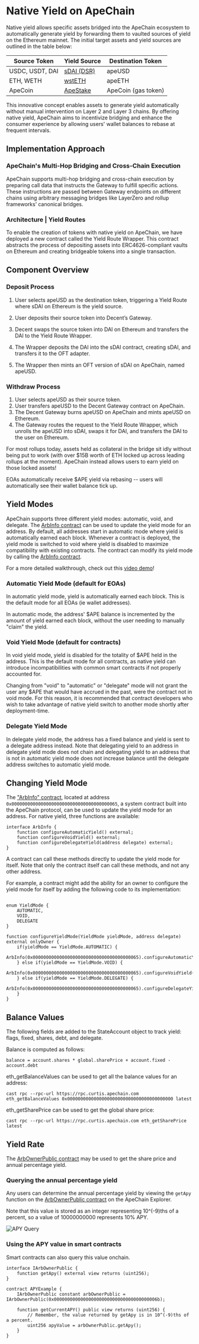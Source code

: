 # Native Yield on ApeChain

Native yield allows specific assets bridged into the ApeChain ecosystem to automatically generate yield by forwarding them to vaulted sources of yield on the Ethereum mainnet. The initial target assets and yield sources are outlined in the table below:

| Source Token | Yield Source | Destination Token |
| ------------ | ------------ | ----------------- |
| USDC, USDT, DAI | [sDAI (DSR)](https://docs.spark.fi/defi-infrastructure/sdai-overview) | apeUSD |
| ETH, WETH | [wstETH](https://docs.lido.fi/contracts/wsteth/) | apeETH |
| ApeCoin | [ApeStake](https://docs.apestake.io/#/Staking?id=stake-in-the-apecoin-pool) | ApeCoin (gas token) |

This innovative concept enables assets to generate yield automatically without manual intervention on Layer 2 and Layer 3 chains. By offering native yield, ApeChain aims to incentivize bridging and enhance the consumer experience by allowing users' wallet balances to rebase at frequent intervals.

## Implementation Approach

### ApeChain's Multi-Hop Bridging and Cross-Chain Execution

ApeChain supports multi-hop bridging and cross-chain execution by preparing call data that instructs the Gateway to fulfill specific actions. These instructions are passed between Gateway endpoints on different chains using arbitrary messaging bridges like LayerZero and rollup frameworks’ canonical bridges.

### Architecture | Yield Routes

To enable the creation of tokens with native yield on ApeChain, we have deployed a new contract called the Yield Route Wrapper. This contract abstracts the process of depositing assets into ERC4626-compliant vaults on Ethereum and creating bridgeable tokens into a single transaction.

## Component Overview

### Deposit Process

1. User selects apeUSD as the destination token, triggering a Yield Route where sDAI on Ethereum is the yield source.

2. User deposits their source token into Decent’s Gateway.

3. Decent swaps the source token into DAI on Ethereum and transfers the DAI to the Yield Route Wrapper.
4. The Wrapper deposits the DAI into the sDAI contract, creating sDAI, and transfers it to the OFT adapter.
5. The Wrapper then mints an OFT version of sDAI on ApeChain, named apeUSD.

### Withdraw Process

1. User selects apeUSD as their source token.
2. User transfers apeUSD to the Decent Gateway contract on ApeChain.
3. The Decent Gateway burns apeUSD on ApeChain and mints apeUSD on Ethereum.
4. The Gateway routes the request to the Yield Route Wrapper, which unrolls the apeUSD into sDAI, swaps it for DAI, and transfers the DAI to the user on Ethereum.

For most rollups today, assets held as collateral in the bridge sit idly without being put to work (with over $15B worth of ETH locked up across leading rollups at the moment). ApeChain instead allows users to earn yield on those locked assets!

EOAs automatically receive $APE yield via rebasing -- users will automatically see their wallet balance tick up.

## Yield Modes

ApeChain supports three different yield modes: automatic, void, and delegate. The [ArbInfo contract](https://explorer.curtis.apechain.com/address/0x0000000000000000000000000000000000000065?tab=write_contract) can be used to update the yield mode for an address. By default, all addresses start in automatic mode where yield is automatically earned each block. Whenever a contract is deployed, the yield mode is switched to void where yield is disabled to maximize compatibility with existing contracts. The contract can modify its yield mode by calling the [ArbInfo contract](https://explorer.curtis.apechain.com/address/0x0000000000000000000000000000000000000065?tab=write_contract).

For a more detailed walkthrough, check out this [video demo](https://youtu.be/ciPfRXmIteI?feature=shared&t=749)!

### Automatic Yield Mode (default for EOAs)

In automatic yield mode, yield is automatically earned each block. This is the default mode for all EOAs (ie wallet addresses).

In automatic mode, the address' $APE balance is incremented by the amount of yield earned each block, without the user needing to manually "claim" the yield.

### Void Yield Mode (default for contracts)

In void yield mode, yield is disabled for the totality of $APE held in the address. This is the default mode for all contracts, as native yield can introduce incompatibilities with common smart contracts if not properly accounted for.

Changing from "void" to "automatic" or "delegate" mode will not grant the user any $APE that would have accrued in the past, were the contract not in void mode. For this reason, it is recommended that contract developers who wish to take advantage of native yield switch to another mode shortly after deployment-time.

### Delegate Yield Mode

In delegate yield mode, the address has a fixed balance and yield is sent to a delegate address instead. Note that delegating yield to an address in delegate yield mode does not chain and delegating yield to an address that is not in automatic yield mode does not increase balance until the delegate address switches to automatic yield mode.

## Changing Yield Mode

The ["ArbInfo" contract](https://explorer.curtis.apechain.com/address/0x0000000000000000000000000000000000000065?tab=write_contract), located at address `0x0000000000000000000000000000000000000065`, a system contract built into the ApeChain protocol, can be used to update the yield mode for an address. For native yield, three functions are available:

```solidity
interface ArbInfo {
    function configureAutomaticYield() external;
    function configureVoidYield() external;
    function configureDelegateYield(address delegate) external;
}
```

A contract can call these methods directly to update the yield mode for itself. Note that only the contract itself can call these methods, and not any other address.

For example, a contract might add the ability for an owner to configure the yield mode for itself by adding the following code to its implementation:

```solidity

enum YieldMode {
    AUTOMATIC,
    VOID,
    DELEGATE
}

function configureYieldMode(YieldMode yieldMode, address delegate) external onlyOwner {
    if(yieldMode == YieldMode.AUTOMATIC) {
        ArbInfo(0x0000000000000000000000000000000000000065).configureAutomaticYield();
    } else if(yieldMode == YieldMode.VOID) {
        ArbInfo(0x0000000000000000000000000000000000000065).configureVoidYield();
    } else if(yieldMode == YieldMode.DELEGATE) {
        ArbInfo(0x0000000000000000000000000000000000000065).configureDelegateYield(delegate);
    }
}
```

## Balance Values

The following fields are added to the StateAccount object to track yield: flags, fixed, shares, debt, and delegate.

Balance is computed as follows:

```balance = account.shares * global.sharePrice + account.fixed - account.debt```

eth_getBalanceValues can be used to get all the balance values for an address:

```cast rpc --rpc-url https://rpc.curtis.apechain.com eth_getBalanceValues 0x0000000000000000000000000000000000000000 latest```

eth_getSharePrice can be used to get the global share price:

```cast rpc --rpc-url https://rpc.curtis.apechain.com eth_getSharePrice latest```

## Yield Rate

The [ArbOwnerPublic contract](https://explorer.curtis.apechain.com/address/0x000000000000000000000000000000000000006b?tab=read_contract) may be used to get the share price and annual percentage yield.

### Querying the annual percentage yield

Any users can determine the annual percentage yield by viewing the `getApy` function on the [ArbOwnerPublic contract](https://explorer.curtis.apechain.com/address/0x000000000000000000000000000000000000006b?tab=read_contract) on the ApeChain Explorer.

Note that this value is stored as an integer representing 10^(-9)ths of a percent, so a value of 10000000000 represents 10% APY.

![APY Query](../../images/apy_query.png)

### Using the APY value in smart contracts

Smart contracts can also query this value onchain.

```solidity
interface IArbOwnerPublic {
    function getApy() external view returns (uint256);
}

contract APYExample {
    IArbOwnerPublic constant arbOwnerPublic = IArbOwnerPublic(0x000000000000000000000000000000000000006b);

    function getCurrentAPY() public view returns (uint256) {
        // Remember, the value returned by getApy is in 10^(-9)ths of a percent.
        uint256 apyValue = arbOwnerPublic.getApy();
    }
}
```